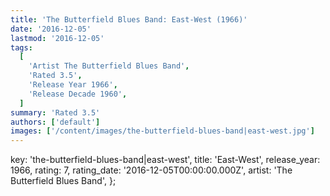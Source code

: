 ```yaml
---
title: 'The Butterfield Blues Band: East-West (1966)'
date: '2016-12-05'
lastmod: '2016-12-05'
tags:
  [
    'Artist The Butterfield Blues Band',
    'Rated 3.5',
    'Release Year 1966',
    'Release Decade 1960',
  ]
summary: 'Rated 3.5'
authors: ['default']
images: ['/content/images/the-butterfield-blues-band|east-west.jpg']
---
```


  key: 'the-butterfield-blues-band|east-west',
  title: 'East-West',
  release_year: 1966,
  rating: 7,
  rating_date: '2016-12-05T00:00:00.000Z',
  artist: 'The Butterfield Blues Band',
};

<MusicRating data={data} />
